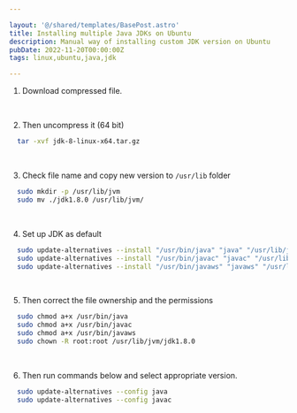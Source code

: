 ```yaml
---

layout: '@/shared/templates/BasePost.astro'
title: Installing multiple Java JDKs on Ubuntu
description: Manual way of installing custom JDK version on Ubuntu
pubDate: 2022-11-20T00:00:00Z
tags: linux,ubuntu,java,jdk

---
```





1. Download <Link href="https://www.oracle.com/technetwork/java/javase/downloads/index.html" text=".tar.gz" /> compressed file.
<br />

2. Then uncompress it (64 bit)
```bash
  tar -xvf jdk-8-linux-x64.tar.gz
```
<br />

3. Check file name and copy new version to `/usr/lib` folder
```bash
  sudo mkdir -p /usr/lib/jvm
  sudo mv ./jdk1.8.0 /usr/lib/jvm/
```
<br />

4. Set up JDK as default
```bash
  sudo update-alternatives --install "/usr/bin/java" "java" "/usr/lib/jvm/jdk1.8.0/bin/java" 1
  sudo update-alternatives --install "/usr/bin/javac" "javac" "/usr/lib/jvm/jdk1.8.0/bin/javac" 1
  sudo update-alternatives --install "/usr/bin/javaws" "javaws" "/usr/lib/jvm/jdk1.8.0/bin/javaws" 1
```
<br />

5. Then correct the file ownership and the permissions
```bash
  sudo chmod a+x /usr/bin/java
  sudo chmod a+x /usr/bin/javac
  sudo chmod a+x /usr/bin/javaws
  sudo chown -R root:root /usr/lib/jvm/jdk1.8.0
```
<br />

6. Then run commands below and select appropriate version.
```bash
  sudo update-alternatives --config java
  sudo update-alternatives --config javac
```
<br />
